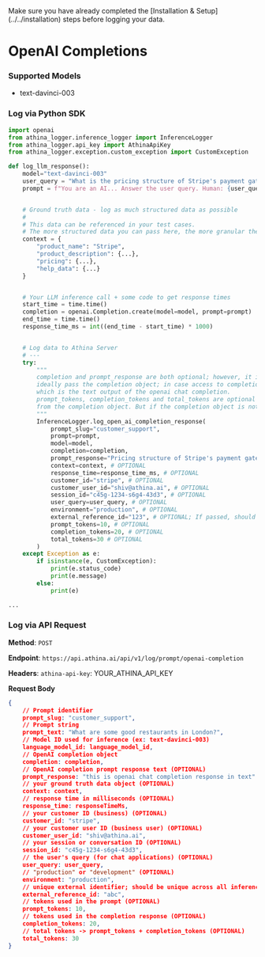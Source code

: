 
<Callout emoji="!!">
  Make sure you have already completed the [Installation &
  Setup](../../installation) steps before logging your data.
</Callout>

# OpenAI Completions

### Supported Models

- text-davinci-003

### Log via Python SDK

```python
import openai
from athina_logger.inference_logger import InferenceLogger
from athina_logger.api_key import AthinaApiKey
from athina_logger.exception.custom_exception import CustomException

def log_llm_response():
	model="text-davinci-003"
	user_query = "What is the pricing structure of Stripe's payment gateway?"
	prompt = f"You are an AI... Answer the user query. Human: {user_query}"


	# Ground truth data - log as much structured data as possible
	#
	# This data can be referenced in your test cases.
	# The more structured data you can pass here, the more granular the tests we can write.
	context = {
		"product_name": "Stripe",
		"product_description": {...},
		"pricing": {...},
		"help_data": {...}
	}


	# Your LLM inference call + some code to get response times
	start_time = time.time()
	completion = openai.Completion.create(model=model, prompt=prompt)
	end_time = time.time()
	response_time_ms = int((end_time - start_time) * 1000)


	# Log data to Athina Server
	# ---
	try:
		"""
		completion and prompt_response are both optional; however, it is expected atleast one of them is passed
		ideally pass the completion object; in case access to completion object is not possible, pass the prompt_response
		which is the text output of the openai chat completion.
		prompt_tokens, completion_tokens and total_tokens are optional fields. These fields are calculated on athina server's end_time
		from the completion object. But if the completion object is not passed, then these 3 token counts can be passed separately
		"""
		InferenceLogger.log_open_ai_completion_response(
			prompt_slug="customer_support",
			prompt=prompt,
			model=model,
			completion=completion,
			prompt_response="Pricing structure of Stripe's payment gateway is as follows..." # OPTIONAL
			context=context, # OPTIONAL
			response_time=response_time_ms, # OPTIONAL
			customer_id="stripe", # OPTIONAL
			customer_user_id="shiv@athina.ai", # OPTIONAL
			session_id="c45g-1234-s6g4-43d3", # OPTIONAL
			user_query=user_query, # OPTIONAL
			environment="production", # OPTIONAL
			external_reference_id="123", # OPTIONAL; If passed, should be unique across all inference calls
			prompt_tokens=10, # OPTIONAL
			completion_tokens=20, # OPTIONAL
			total_tokens=30 # OPTIONAL
		)
	except Exception as e:
		if isinstance(e, CustomException):
            print(e.status_code)
            print(e.message)
        else:
            print(e)

...
```

### Log via API Request

**Method**: `POST`

**Endpoint**: `https://api.athina.ai/api/v1/log/prompt/openai-completion`

**Headers**: `athina-api-key`: YOUR_ATHINA_API_KEY

**Request Body**

```json
{
    // Prompt identifier
    prompt_slug: "customer_support",
    // Prompt string
    prompt_text: "What are some good restaurants in London?",
    // Model ID used for inference (ex: text-davinci-003)
    language_model_id: language_model_id,
    // OpenAI completion object
    completion: completion,
	// OpenAI completion prompt response text (OPTIONAL)
	prompt_response: "this is openai chat completion response in text"
    // your ground truth data object (OPTIONAL)
    context: context,
    // response time in milliseconds (OPTIONAL)
    response_time: responseTimeMs,
    // your customer ID (business) (OPTIONAL)
    customer_id: "stripe",
    // your customer user ID (business user) (OPTIONAL)
    customer_user_id: "shiv@athina.ai",
    // your session or conversation ID (OPTIONAL)
    session_id: "c45g-1234-s6g4-43d3",
    // the user's query (for chat applications) (OPTIONAL)
    user_query: user_query,
    // "production" or "development" (OPTIONAL)
    environment: "production",
	// unique external identifier; should be unique across all inference calls
	external_reference_id: "abc",
	// tokens used in the prompt (OPTIONAL)
	prompt_tokens: 10,
	// tokens used in the completion response (OPTIONAL)
	completion_tokens: 20,
	// total tokens -> prompt_tokens + completion_tokens (OPTIONAL)
	total_tokens: 30
}
```
